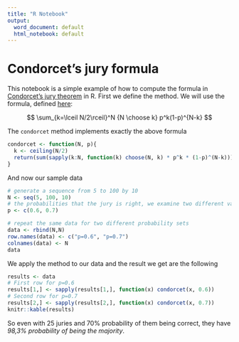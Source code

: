 ```yaml
---
title: "R Notebook"
output:
  word_document: default
  html_notebook: default
---
```


# Condorcet's jury formula

This notebook is a simple example of how to compute the formula in [Condorcet's jury theorem](http://www.statisticalconsultants.co.nz/blog/condorcets-jury-theorem.html) in R. First we define the method. We will use the formula, defined [here](http://demonstrations.wolfram.com/TheoreticalModelCondorcetsJuryTheoremPart1/):

$$
\sum_{k=\lceil N/2\rceil}^N {N \choose k} p^k(1-p)^{N-k}
$$

The `condorcet` method implements exactly the above formula
```r
condorcet <- function(N, p){
  k <- ceiling(N/2)  
  return(sum(sapply(k:N, function(k) choose(N, k) * p^k * (1-p)^(N-k))))
}

```


And now our sample data

```r
# generate a sequence from 5 to 100 by 10
N <- seq(5, 100, 10)
# the probabilities that the jury is right, we examine two different values of p
p <- c(0.6, 0.7)

# repeat the same data for two different probability sets
data <- rbind(N,N)
row.names(data) <- c("p=0.6", "p=0.7")
colnames(data) <- N
data
```

We apply the method to our data and the result we get are the following

```r
results <- data
# First row for p=0.6
results[1,] <- sapply(results[1,], function(x) condorcet(x, 0.6))
# Second row for p=0.7
results[2,] <- sapply(results[2,], function(x) condorcet(x, 0.7))
knitr::kable(results)
```

So even with 25 juries and 70% probability of them being correct, they have _98,3% probability of being the majority_.
